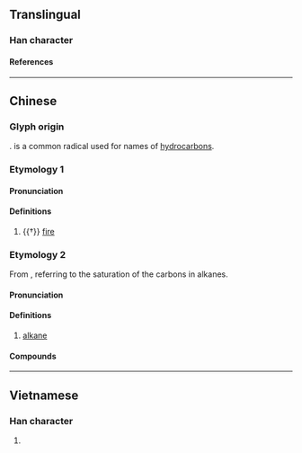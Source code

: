 {{character info/new}}
==Translingual==

===Han character===
{{Han char|rn=86|rad=火|as=07|sn=11|four=93811|canj=FJMU|ids=⿰火完}}

====References====
{{Han ref|kx=0671.190|dkj=19047|hdz=32206.010|uh=70F7}}

----

==Chinese==
{{zh-forms}}
{{zh-wp|zh|yue}}

===Glyph origin===
{{Han compound|火|完|ls=psc|c1=s|t1=fire|c2=p|t2=full; complete}}. {{zh-l|*火}} is a common radical used for names of [[hydrocarbon]]s.

===Etymology 1===

====Pronunciation====
{{zh-pron
|m=wán
|c=jyun4
|mn=oân
|cat=n
}}

====Definitions====
{{zh-hanzi}}

# {{†}} [[fire]]

===Etymology 2===
From {{zh-l|完|full; complete}}, referring to the saturation of the carbons in alkanes.

====Pronunciation====
{{zh-pron
|m=wán
|c=jyun4,jyun4-2
|mn=oân
|cat=n
}}

====Definitions====
{{zh-hanzi}}

# {{lb|zh|organic compound}} [[alkane]]

====Compounds====
{{zh-der|烷烴|丁烷|戊烷|己烷|庚烷|辛烷|壬烷|癸烷|三氯乙烷|乙烷|三鹵甲烷|丙烷|硼烷|甲烷|螺烷|烷基}}

----

==Vietnamese==

===Han character===
{{vi-hantu|[[hoàn]]|rs=火07}}

# {{rfdef|vi|sort=火07}}